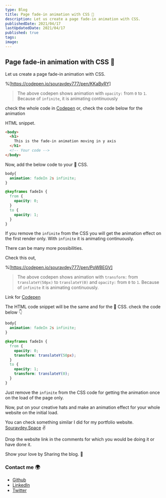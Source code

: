 ```yaml
---
type: Blog
title: Page fade-in animation with CSS 🎨 
description: Let us create a page fade-in animation with CSS.
publishedDate: 2021/04/17
lastUpdatedDate: 2021/04/17
published: true
tags:
image:
---
```


## Page fade-in animation with CSS 🎨 

Let us create a page fade-in animation with CSS.

%[https://codepen.io/souravdey777/pen/KKaByRY]

> The above codepen shows animation with `opacity:` from `0` to `1`. Because of `infinite`, it is animating continuously

check the whole code in [Codepen](https://codepen.io/souravdey777/pen/KKaByRY) or,
check the code below for the animation

HTML snippet.

```HTML
<body>
  <h1>
    This is the fade-in animation moving in y axis
  </h1>
  <!-- Your code -->
</body>
```

Now, add the below code to your 🎨 CSS.

```CSS
body{
  animation: fadeIn 2s infinite;
}

@keyframes fadeIn {
  from {
    opacity: 0;
  }
  to {
    opacity: 1;
  }
}
```

If you remove the `infinite` from the CSS you will get the animation effect on the first render only. With `infinite` it is animating continuously.

There can be many more possibilities.

Check this out,

%[https://codepen.io/souravdey777/pen/PoWBEGV]

> The above codepen shows animation with `transform:` from `translateY(50px)` to `translateY(0)` and `opacity:` from `0` to `1`. Because of `infinite` it is animating continuously.

Link for [Codepen](https://codepen.io/souravdey777/pen/PoWBEGV)

The HTML code snippet will be the same and for the 🎨 CSS. check the code below 👇

```CSS
body{
  animation: fadeIn 2s infinite;
}

@keyframes fadeIn {
  from {
    opacity: 0;
    transform: translateY(50px);
  }
  to {
    opacity: 1;
    transform: translateY(0);
  }
}
```

Just remove the `infinite` from the CSS code for getting the animation once on the load of the page only.

Now, put on your creative hats and make an animation effect for your whole website on the initial load.

You can check something similar I did for my portfolio website.
[Souravdey.Space](https://souravdey.space) ✌

Drop the website link in the comments for which you would be doing it or have done it.

Show your love by Sharing the blog. 🤗

### Contact me 🌍

- [Github](https://github.com/Souravdey777/)
- [LinkedIn](https://www.linkedin.com/in/souravdey777)
- [Twitter](https://twitter.com/Souravdey777)
